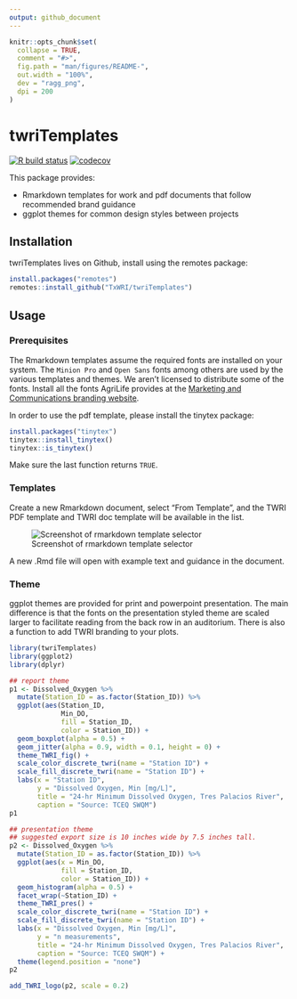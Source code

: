 ```yaml
---
output: github_document
---
```


<!-- README.md is generated from README.Rmd. Please edit that file -->

```r
knitr::opts_chunk$set(
  collapse = TRUE,
  comment = "#>",
  fig.path = "man/figures/README-",
  out.width = "100%",
  dev = "ragg_png",
  dpi = 200
)
```

# twriTemplates

<!-- badges: start -->

[![R build status](https://github.com/TxWRI/twriTemplates/workflows/R-CMD-check/badge.svg)](https://github.com/TxWRI/twriTemplates/actions)
[![codecov](https://codecov.io/gh/TxWRI/twriTemplates/branch/main/graph/badge.svg?token=THDM1CMA83)](https://codecov.io/gh/TxWRI/twriTemplates)
<!-- badges: end -->

This package provides:

-   Rmarkdown templates for work and pdf documents that follow recommended brand guidance
-   ggplot themes for common design styles between projects

## Installation

twriTemplates lives on Github, install using the remotes package:

```r
install.packages("remotes")
remotes::install_github("TxWRI/twriTemplates")
```

## Usage

### Prerequisites

The Rmarkdown templates assume the required fonts are installed on your system. The `Minion Pro` and `Open Sans` fonts among others are used by the various templates and themes. We aren't licensed to distribute some of the fonts. Install all the fonts AgriLife provides at the [Marketing and Communications branding website](https://agrilife.tamu.edu/marketing-and-communications/resources/branding-agrilife/).

In order to use the pdf template, please install the tinytex package:

```r
install.packages("tinytex")
tinytex::install_tinytex()
tinytex::is_tinytex()
```

Make sure the last function returns `TRUE`.

### Templates

Create a new Rmarkdown document, select "From Template", and the TWRI PDF template and TWRI doc template will be available in the list.

![Screenshot of rmarkdown template selector](inst/images/template.png)

A new .Rmd file will open with example text and guidance in the document.

### Theme

ggplot themes are provided for print and powerpoint presentation. The main difference is that the fonts on the presentation styled theme are scaled larger to facilitate reading from the back row in an auditorium. There is also a function to add TWRI branding to your plots.

```r
library(twriTemplates)
library(ggplot2)
library(dplyr)

## report theme
p1 <- Dissolved_Oxygen %>%
  mutate(Station_ID = as.factor(Station_ID)) %>%
  ggplot(aes(Station_ID, 
             Min_DO, 
             fill = Station_ID, 
             color = Station_ID)) +
  geom_boxplot(alpha = 0.5) +
  geom_jitter(alpha = 0.9, width = 0.1, height = 0) +
  theme_TWRI_fig() +
  scale_color_discrete_twri(name = "Station ID") +
  scale_fill_discrete_twri(name = "Station ID") +
  labs(x = "Station ID", 
       y = "Dissolved Oxygen, Min [mg/L]", 
       title = "24-hr Minimum Dissolved Oxygen, Tres Palacios River",
       caption = "Source: TCEQ SWQM")
p1
```

```r
## presentation theme
## suggested export size is 10 inches wide by 7.5 inches tall.
p2 <- Dissolved_Oxygen %>%
  mutate(Station_ID = as.factor(Station_ID)) %>%
  ggplot(aes(x = Min_DO, 
             fill = Station_ID, 
             color = Station_ID)) +
  geom_histogram(alpha = 0.5) +
  facet_wrap(~Station_ID) +
  theme_TWRI_pres() +
  scale_color_discrete_twri(name = "Station ID") +
  scale_fill_discrete_twri(name = "Station ID") +
  labs(x = "Dissolved Oxygen, Min [mg/L]",
       y = "n measurements",
       title = "24-hr Minimum Dissolved Oxygen, Tres Palacios River",
       caption = "Source: TCEQ SWQM") +
  theme(legend.position = "none")
p2
```


```r
add_TWRI_logo(p2, scale = 0.2)
```

